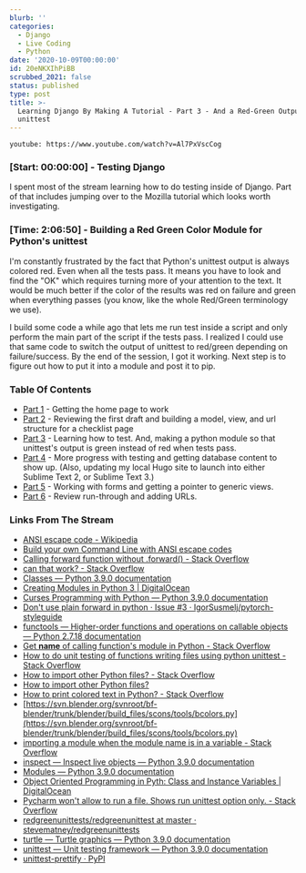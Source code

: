```yaml
---
blurb: ''
categories:
  - Django
  - Live Coding
  - Python
date: '2020-10-09T00:00:00'
id: 20eNKXIhPiBB
scrubbed_2021: false
status: published
type: post
title: >-
  Learning Django By Making A Tutorial - Part 3 - And a Red-Green Output for
  unittest
---
```


`youtube: https://www.youtube.com/watch?v=Al7PxVscCog`

### [Start: 00:00:00] - Testing Django

I spent most of the stream learning how to do testing inside of Django. Part of that includes jumping over to the Mozilla tutorial which looks worth investigating. 


### [Time: 2:06:50] - Building a Red Green Color Module for Python's unittest

I'm constantly frustrated by the fact that Python's unittest output is always colored red. Even when all the tests pass. It means you have to look and find the "OK" which requires turning more of your attention to the text. It would be much better if the color of the results was red on failure and green when everything passes (you know, like the whole Red/Green terminology we use). 

I build some code a while ago that lets me run test inside a script and only perform the main part of the script if the tests pass. I realized I could use that same code to switch the output of unittest to red/green depending on failure/success. By the end of the session, I got it working. Next step is to figure out how to put it into a module and post it to pip. 


### Table Of Contents

- [Part 1](/stream-notes-2020-10-06/) - Getting the home page to work
- [Part 2](/stream-notes-2020-10-08/) - Reviewing the first draft and building a model, view, and url structure for a checklist page
- [Part 3](/stream-notes-2020-10-09/) - Learning how to test. And, making a python module so that unittest's output is green instead of red when tests pass. 
- [Part 4](/stream-notes-2020-10-10/) - More progress with testing and getting database content to show up. (Also, updating my local Hugo site to launch into either Sublime Text 2, or Sublime Text 3.)
- [Part 5](/stream-notes-2020-10-10-2/) - Working with forms and getting a pointer to generic views.
- [Part 6](/stream-notes-2020-10-11/) - Review run-through and adding URLs. 





### Links From The Stream

- [ANSI escape code - Wikipedia](https://en.wikipedia.org/wiki/ANSI_escape_code)
- [Build your own Command Line with ANSI escape codes](https://www.lihaoyi.com/post/BuildyourownCommandLinewithANSIescapecodes.html)
- [Calling forward function without .forward() - Stack Overflow](https://stackoverflow.com/questions/54989230/calling-forward-function-without-forward)
- [can that work? - Stack Overflow](https://stackoverflow.com/questions/11698530/two-python-modules-require-each-others-contents-can-that-work)
- [Classes — Python 3.9.0 documentation](https://docs.python.org/3/tutorial/classes.html)
- [Creating Modules in Python 3 | DigitalOcean](https://www.digitalocean.com/community/tutorials/how-to-write-modules-in-python-3)
- [Curses Programming with Python — Python 3.9.0 documentation](https://docs.python.org/3/howto/curses.html)
- [Don't use plain forward in python · Issue #3 · IgorSusmelj/pytorch-styleguide](https://github.com/IgorSusmelj/pytorch-styleguide/issues/3)
- [functools — Higher-order functions and operations on callable objects — Python 2.7.18 documentation](https://docs.python.org/2/library/functools.html)
- [Get __name__ of calling function's module in Python - Stack Overflow](https://stackoverflow.com/questions/1095543/get-name-of-calling-functions-module-in-python)
- [How to do unit testing of functions writing files using python unittest - Stack Overflow](https://stackoverflow.com/questions/3942820/how-to-do-unit-testing-of-functions-writing-files-using-python-unittest)
- [How to import other Python files? - Stack Overflow](https://stackoverflow.com/questions/2349991/how-to-import-other-python-files)
- [How to import other Python files?](https://www.tutorialspoint.com/How-to-import-other-Python-files)
- [How to print colored text in Python? - Stack Overflow](https://stackoverflow.com/questions/287871/how-to-print-colored-text-in-python)
- [https://svn.blender.org/svnroot/bf-blender/trunk/blender/build_files/scons/tools/bcolors.py](https://svn.blender.org/svnroot/bf-blender/trunk/blender/build_files/scons/tools/bcolors.py)
- [importing a module when the module name is in a variable - Stack Overflow](https://stackoverflow.com/questions/13598035/importing-a-module-when-the-module-name-is-in-a-variable)
- [inspect — Inspect live objects — Python 3.9.0 documentation](https://docs.python.org/3/library/inspect.html)
- [Modules — Python 3.9.0 documentation](https://docs.python.org/3/tutorial/modules.html)
- [Object Oriented Programming in Pyth: Class and Instance Variables | DigitalOcean](https://www.digitalocean.com/community/tutorials/understanding-class-and-instance-variables-in-python-3)
- [Pycharm won't allow to run a file. Shows run unittest option only. - Stack Overflow](https://stackoverflow.com/questions/20835466/pycharm-wont-allow-to-run-a-file-shows-run-unittest-option-only)
- [redgreenunittests/redgreenunittest at master · stevematney/redgreenunittests](https://github.com/stevematney/redgreenunittests/tree/master/redgreenunittest)
- [turtle — Turtle graphics — Python 3.9.0 documentation](https://docs.python.org/3/library/turtle.html)
- [unittest — Unit testing framework — Python 3.9.0 documentation](https://docs.python.org/3/library/unittest.html)
- [unittest-prettify · PyPI](https://pypi.org/project/unittest-prettify/)

